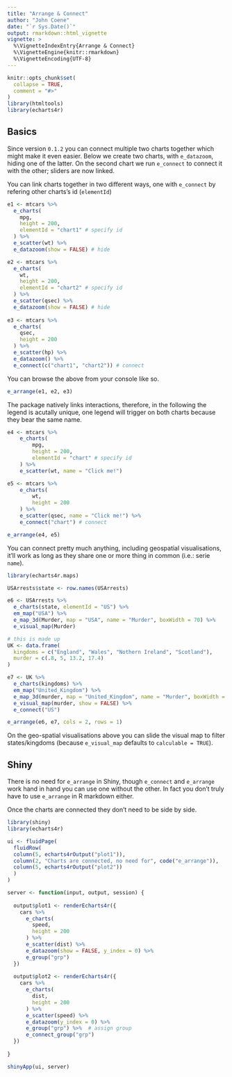 ```yaml
---
title: "Arrange & Connect"
author: "John Coene"
date: "`r Sys.Date()`"
output: rmarkdown::html_vignette
vignette: >
  %\VignetteIndexEntry{Arrange & Connect}
  %\VignetteEngine{knitr::rmarkdown}
  %\VignetteEncoding{UTF-8}
---
```


```r
knitr::opts_chunk$set(
  collapse = TRUE,
  comment = "#>"
)
library(htmltools)
library(echarts4r)
```

## Basics

Since version `0.1.2` you can connect multiple two charts together which might make it even easier. Below we create two charts, with `e_datazoom`, hiding one of the latter. On the second chart we run `e_connect` to connect it with the other; sliders are now linked.

You can link charts together in two different ways, one with `e_connect` by refering other charts's id (`elementId`)

```r
e1 <- mtcars %>% 
  e_charts(
    mpg,
    height = 200,
    elementId = "chart1" # specify id
  ) %>% 
  e_scatter(wt) %>% 
  e_datazoom(show = FALSE) # hide

e2 <- mtcars %>% 
  e_charts(
    wt,
    height = 200,
    elementId = "chart2" # specify id
  ) %>% 
  e_scatter(qsec) %>% 
  e_datazoom(show = FALSE) # hide
  
e3 <- mtcars %>% 
  e_charts(
    qsec,
    height = 200
  ) %>% 
  e_scatter(hp) %>% 
  e_datazoom() %>% 
  e_connect(c("chart1", "chart2")) # connect
```

You can browse the above from your console like so.

```r
e_arrange(e1, e2, e3)
```

The package natively links interactions, therefore, in the following the legend is acutally unique, one legend will trigger on both charts because they bear the same name.

```r
e4 <- mtcars %>% 
    e_charts(
        mpg,
        height = 200,
        elementId = "chart" # specify id
    ) %>% 
    e_scatter(wt, name = "Click me!")

e5 <- mtcars %>% 
    e_charts(
        wt,
        height = 200
    ) %>% 
    e_scatter(qsec, name = "Click me!") %>% 
    e_connect("chart") # connect
```

```r
e_arrange(e4, e5)
```

You can connect pretty much anything, including geospatial visualisations, it'll work as long as they share one or more thing in common (i.e.: serie `name`).

```r
library(echarts4r.maps)

USArrests$state <- row.names(USArrests)

e6 <- USArrests %>% 
  e_charts(state, elementId = "US") %>%
  em_map("USA") %>% 
  e_map_3d(Murder, map = "USA", name = "Murder", boxWidth = 70) %>% 
  e_visual_map(Murder)

# this is made up
UK <- data.frame(
  kingdoms = c("England", "Wales", "Nothern Ireland", "Scotland"),
  murder = c(.8, 5, 13.2, 17.4)
)

e7 <- UK %>% 
  e_charts(kingdoms) %>%
  em_map("United_Kingdom") %>% 
  e_map_3d(murder, map = "United_Kingdom", name = "Murder", boxWidth = 50) %>% 
  e_visual_map(murder, show = FALSE) %>% 
  e_connect("US")

e_arrange(e6, e7, cols = 2, rows = 1)
```

On the geo-spatial visualisations above you can slide the visual map to filter states/kingdoms (because `e_visual_map` defaults to `calculable = TRUE`).

## Shiny

There is no need for `e_arrange` in Shiny, though `e_connect` and `e_arrange` work hand in hand you can use one without the other. In fact you don't truly have to use `e_arrange` in R markdown either.

Once the charts are connected they don't need to be side by side.

```r
library(shiny)
library(echarts4r)

ui <- fluidPage(
  fluidRow(
  column(5, echarts4rOutput("plot1")),
  column(2, "Charts are connected, no need for", code("e_arrange")),
  column(5, echarts4rOutput("plot2"))
  )
)

server <- function(input, output, session) {
  
  output$plot1 <- renderEcharts4r({
    cars %>% 
      e_charts(
        speed,
        height = 200
      ) %>% 
      e_scatter(dist) %>% 
      e_datazoom(show = FALSE, y_index = 0) %>% 
      e_group("grp")
  })
  
  output$plot2 <- renderEcharts4r({
    cars %>% 
      e_charts(
        dist,
        height = 200
      ) %>% 
      e_scatter(speed) %>% 
      e_datazoom(y_index = 0) %>% 
      e_group("grp") %>%  # assign group
      e_connect_group("grp")
  })
  
}

shinyApp(ui, server)
```
